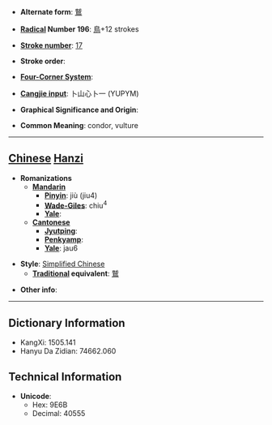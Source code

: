 * '''Alternate form''': [[鷲]]

* '''[[Wiktionary:Chinese radical index| Radical]] Number 196''': [[Wiktionary:Chinese radical index 鳥|鳥]]+12 strokes

* '''[[Wiktionary:Chinese total strokes index|Stroke number]]''': [[Wiktionary:Chinese total strokes index 17|17]]

* '''Stroke order''': 

* '''[[Wiktionary:Chinese four corner index|Four-Corner System]]''': 

* '''[[Wiktionary:Chinese Cangjie index|Cangjie input]]''': 卜山心卜一 (YUPYM)

* '''Graphical Significance and Origin''': 

* '''Common Meaning''': condor, vulture

----

== [[Chinese]] [[Hanzi]] ==

* '''Romanizations'''
** '''[[Mandarin]]'''
*** '''[[Pinyin]]''': jiù (jiu4)
*** '''[[Wade-Giles]]''': chiu<sup>4</sup>
*** '''[[Yale]]''': 
** '''[[Cantonese]]'''
*** '''[[Jyutping]]''':
*** '''[[Penkyamp]]''': 
*** '''[[Yale]]''': jau6

* '''Style''': [[Simplified Chinese]] 
** '''[[Traditional Chinese|Traditional]] equivalent''': [[鷲]]

* '''Other info''': 

----

== Dictionary Information ==

* KangXi: 1505.141
* Hanyu Da Zidian: 74662.060

== Technical Information ==

* '''Unicode''':
** Hex: 9E6B
** Decimal: 40555